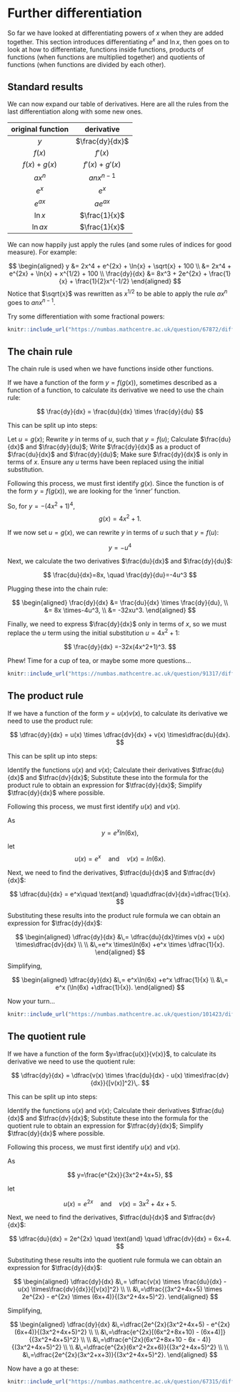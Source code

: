 # Further differentiation

So far we have looked at differentiating powers of $x$ when they are added together. This section introduces differentiating $e^x$ and $\ln{x}$, then goes on to look at how to differentiate, functions inside functions, products of functions (when functions are multiplied together) and quotients of functions (when functions are divided by each other).

## Standard results

We can now expand our table of derivatives. Here are all the rules from the last differentiation along with some new ones. 

| original function | derivative |
|:--:|:--:|
| $y$ | $\frac{dy}{dx}$ |
| $f(x)$ | $f'(x)$ |
| $f(x) + g(x)$ | $f'(x) + g'(x)$ |
| $ax^n$ | $anx^{n-1}$ |
| $e^x$ | $e^x$ |
| $e^{ax}$ | $ae^{ax}$ |
| $\ln{x}$ | $\frac{1}{x}$ |
| $\ln{ax}$ | $\frac{1}{x}$ |

We can now happily just apply the rules (and some rules of indices for good measure). For example:

$$
\begin{aligned}
y &= 2x^4 + e^{2x} + \ln{x} + \sqrt{x} + 100 \\
&= 2x^4 + e^{2x} + \ln{x} + x^{1/2} + 100 \\
\frac{dy}{dx} &= 8x^3 + 2e^{2x} + \frac{1}{x} + \frac{1}{2}x^{-1/2} 
\end{aligned}
$$
Notice that $\sqrt{x}$ was rewritten as $x^{1/2}$ to be able to apply the rule $ax^n$ goes to $anx^{n-1}$.

Try some differentiation with some fractional powers:

```r
knitr::include_url("https://numbas.mathcentre.ac.uk/question/67872/differentiation-harder-powers-negative-and-fractions-2/embed/?token=b5b58960-1ea3-4d94-9695-bc2e4070486e", height="340px")
```

## The chain rule

The chain rule is used when we have functions inside other functions. 

If we have a function of the form $y=f(g(x))$, sometimes described as a function of a function, to calculate its derivative we need to use the chain rule:

$$
\frac{dy}{dx} = \frac{du}{dx} \times \frac{dy}{du}
$$

This can be split up into steps:

Let $u=g(x)$;
Rewrite $y$ in terms of $u$, such that $y=f(u)$;
Calculate $\frac{du}{dx}$ and $\frac{dy}{du}$;
Write $\frac{dy}{dx}$ as a product of $\frac{du}{dx}$ and $\frac{dy}{du}$;
Make sure $\frac{dy}{dx}$ is only in terms of $x$. Ensure any $u$ terms have been replaced using the initial substitution.

Following this process, we must first identify $g(x)$. Since the function is of the form $y=f(g(x))$, we are looking for the 'inner' function.

So, for $y=-(4x^2+1)^4$, 
$$
g(x)=4x^2+1.
$$

If we now set $u=g(x)$, we can rewrite $y$ in terms of $u$ such that $y=f(u)$:

$$
y=-u^4
$$

Next, we calculate the two derivatives $\frac{du}{dx}$ and $\frac{dy}{du}$:

$$
\frac{du}{dx}=8x, \quad \frac{dy}{du}=-4u^3
$$

Plugging these into the chain rule:

$$
\begin{aligned}
\frac{dy}{dx} &= \frac{du}{dx} \times \frac{dy}{du}, \\
&= 8x \times-4u^3, \\ 
&= -32xu^3. 
\end{aligned} 
$$

Finally, we need to express $\frac{dy}{dx}$ only in terms of $x$, so we must replace the $u$ term using the initial substitution $u=4x^2+1$:

$$
\frac{dy}{dx} =-32x(4x^2+1)^3.
$$

Phew! Time for a cup of tea, or maybe some more questions...

```r
knitr::include_url("https://numbas.mathcentre.ac.uk/question/91317/differentiation-chain-rule-3/embed/?token=0ac77949-e57a-40a4-9e69-200c7817cc9e", height="340px")
```

## The product rule

If we have a function of the form $y=u(x)v(x)$, to calculate its derivative we need to use the product rule:

$$
\dfrac{dy}{dx} = u(x) \times \dfrac{dv}{dx} + v(x) \times\dfrac{du}{dx}.
$$

This can be split up into steps:

Identify the functions $u(x)$ and $v(x)$;
Calculate their derivatives $\tfrac{du}{dx}$ and $\tfrac{dv}{dx}$;
Substitute these into the formula for the product rule to obtain an expression for $\tfrac{dy}{dx}$;
Simplify $\tfrac{dy}{dx}$ where possible.




Following this process, we must first identify $u(x)$ and $v(x)$.

As 
$$
y=e^x ln(6x),
$$

let
$$
u(x) = e^x \quad \text{and} \quad v(x)=ln(6x).
$$

Next, we need to find the derivatives, $\tfrac{du}{dx}$ and $\tfrac{dv}{dx}$:

$$
\dfrac{du}{dx} = e^x\quad \text{and} \quad\dfrac{dv}{dx}=\dfrac{1}{x}.
$$

Substituting these results into the product rule formula we can obtain an expression for $\tfrac{dy}{dx}$:

$$
\begin{aligned}
\dfrac{dy}{dx} &\,= \dfrac{du}{dx}\times v(x) + u(x) \times\dfrac{dv}{dx} \\ \\
&\,=e^x \times\ln(6x) +e^x \times \dfrac{1}{x}. 
\end{aligned}
$$

Simplifying,

$$
\begin{aligned}
\dfrac{dy}{dx} &\,= e^x\ln(6x) +e^x \dfrac{1}{x} \\ 
&\,= e^x (\ln(6x) +\dfrac{1}{x}).
\end{aligned}
$$

Now your turn...

```r
knitr::include_url("https://numbas.mathcentre.ac.uk/question/101423/differentiation-product-rule-6/embed/?token=95bdacf5-d008-407f-86b9-4605fa18c389", height="340px")
```

## The quotient rule

If we have a function of the form $y=\tfrac{u(x)}{v(x)}$, to calculate its derivative we need to use the quotient rule:

$$
\dfrac{dy}{dx} = \dfrac{v(x) \times \frac{du}{dx} - u(x) \times\frac{dv}{dx}}{[v(x)]^2}\,.
$$

This can be split up into steps:

Identify the functions $u(x)$ and $v(x)$;
Calculate their derivatives $\tfrac{du}{dx}$ and $\tfrac{dv}{dx}$;
Substitute these into the formula for the quotient rule to obtain an expression for $\tfrac{dy}{dx}$;
Simplify $\tfrac{dy}{dx}$ where possible.

Following this process, we must first identify $u(x)$ and $v(x)$.

As 

$$
y=\frac{e^{2x}}{3x^2+4x+5},
$$

let

$$
u(x) = e^{2x} \quad \text{and} \quad v(x)=3x^2+4x+5.
$$

Next, we need to find the derivatives, $\tfrac{du}{dx}$ and $\tfrac{dv}{dx}$:

$$
\dfrac{du}{dx} = 2e^{2x} \quad \text{and} \quad \dfrac{dv}{dx} = 6x+4.
$$

Substituting these results into the quotient rule formula we can obtain an expression for $\tfrac{dy}{dx}$:

$$
\begin{aligned}
\dfrac{dy}{dx} &\,= \dfrac{v(x) \times \frac{du}{dx} - u(x) \times\frac{dv}{dx}}{[v(x)]^2} \\ \\
&\,=\dfrac{(3x^2+4x+5) \times 2e^{2x} - e^{2x} \times (6x+4)}{(3x^2+4x+5)^2}.
\end{aligned}
$$

Simplifying,

$$
\begin{aligned}
\dfrac{dy}{dx} &\,=\dfrac{2e^{2x}(3x^2+4x+5) - e^{2x}(6x+4)}{(3x^2+4x+5)^2} \\ \\
&\,=\dfrac{e^{2x}[(6x^2+8x+10) - (6x+4)]}{(3x^2+4x+5)^2} \\ \\
&\,=\dfrac{e^{2x}(6x^2+8x+10 - 6x - 4)}{(3x^2+4x+5)^2} \\ \\
&\,=\dfrac{e^{2x}(6x^2+2x+6)}{(3x^2+4x+5)^2} \\ \\
&\,=\dfrac{2e^{2x}(3x^2+x+3)}{(3x^2+4x+5)^2}.
\end{aligned}
$$

Now have a go at these:

```r
knitr::include_url("https://numbas.mathcentre.ac.uk/question/67315/differentiation-quotient-rule-4/embed/?token=bce25b63-b091-4e64-811d-5e064743c9d4", height="340px")
```
